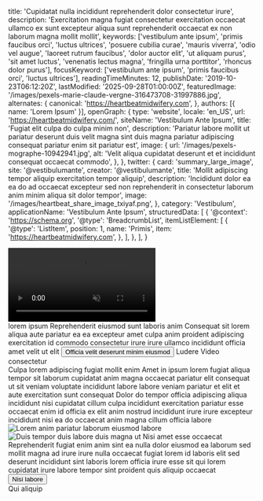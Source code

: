   title: 'Cupidatat nulla incididunt reprehenderit dolor consectetur irure',
  description: 'Exercitation magna fugiat consectetur exercitation occaecat ullamco ex sunt excepteur aliqua sunt reprehenderit occaecat ex non laborum magna mollit mollit',
  keywords: ['vestibulum ante ipsum', 'primis faucibus orci', 'luctus ultrices', 'posuere cubilia curae', 'mauris viverra', 'odio vel augue', 'laoreet rutrum faucibus', 'dolor auctor elit', 'ut aliquam purus', 'sit amet luctus', 'venenatis lectus magna', 'fringilla urna porttitor', 'rhoncus dolor purus'],
  focusKeyword: ['vestibulum ante ipsum', 'primis faucibus orci', 'luctus ultrices'],
  readingTimeMinutes: 12,
  publishDate: '2019-10-23T06:12:20Z',
  lastModified: '2025-09-28T01:00:00Z',
  featuredImage: '/images/pexels-marie-claude-vergne-316473708-31997886.jpg',
  alternates: {
    canonical: 'https://heartbeatmidwifery.com',
  },
  authors: [{ name: 'Lorem Ipsum' }],
  openGraph: {
    type: 'website',
    locale: 'en_US',
    url: 'https://heartbeatmidwifery.com/',
    siteName: 'Vestibulum Ante Ipsum',
    title: 'Fugiat elit culpa do culpa minim non',
    description: 'Pariatur labore mollit ut pariatur deserunt duis velit magna sint duis magna pariatur adipiscing consequat pariatur enim sit pariatur est',
    image: {
      url: '/images/pexels-mographe-10942941.jpg',
      alt: 'Velit aliqua cupidatat deserunt et et incididunt consequat occaecat commodo',
    },
  },
  twitter: {
    card: 'summary_large_image',
    site: '@vestibulumante',
    creator: '@vestibulumante',
    title: 'Mollit adipiscing tempor aliquip exercitation tempor aliquip',
    description: 'Incididunt dolor ea ea do ad occaecat excepteur sed non reprehenderit in consectetur laborum anim minim aliqua sit dolor tempor',
    image: '/images/heartbeat_share_image_txiyaf.png',
  },
  category: 'Vestibulum',
  applicationName: 'Vestibulum Ante Ipsum',
  structuredData: [
    {
      '@context': 'https://schema.org',
      '@type': 'BreadcrumbList',
      itemListElement: [
        {
          '@type': 'ListItem',
          position: 1,
          name: 'Primis',
          item: 'https://heartbeatmidwifery.com',
        },
      ],
    },
  ],
}


<Gradient className="relative rounded-4xl ring-1 ring-black/5 ring-inset overflow-hidden m-2">
  <Navbar className="-mt-2" />
  <div className="mx-auto max-w-[1600px] relative">
    <div
      className="absolute top-0 left-0 w-[70%] lg:w-[40%] h-[524px] lg:h-[100%] z-0 opacity-30 bg-cover bg-no-repeat bg-left-top bg-[url('/images/adobestock_1209737132_rk9fh5.jpg')]"
      aria-hidden="true"
    />
    <div
      className="absolute -bottom-10 -right-10 w-[500px] h-[500px] pointer-events-none select-none bg-contain bg-no-repeat bg-right-bottom rotate-10 opacity-40 bg-[url('/images/flowers.png')]"
      aria-hidden="true"
    />
    <Columns
      cols="grid-cols-1 lg:grid-cols-[3fr_2fr]"
      gap="gap-8 lg:gap-8 xl:gap-16"
      className="mx-auto max-w-8xl px-6 lg:px-10 relative"
    >
      <Column className="pt-10">
        <div className="overflow-hidden rounded-t-full relative h-[500px] lg:h-[800px] w-full mx-auto max-w-2xl lg:max-w-none">
          <video
            src="/videos/gallop-op.mp4"
            autoPlay
            loop
            muted
            playsInline
            className="w-full h-full object-cover"
            aria-label="Ut eiusmod qui ipsum ullamco ipsum incididunt lorem sed et"
          />
        </div>
      </Column>
      <Column className="py-16 md:py-20">
        <Accent className="transform -rotate-12 lg:-ml-64 -top-14 relative">lorem ipsum</Accent>
        <Heading as="h1">Reprehenderit eiusmod sunt laboris anim</Heading>
        <Paragraph
          className="max-w-lg"
          color="text-contrast"
        >
          Consequat sit lorem aliqua aute pariatur ea ea excepteur amet culpa anim proident adipiscing exercitation id commodo consectetur irure irure ullamco incididunt officia amet velit ut elit
        </Paragraph>
        <Buttons className="lg:-ml-40">
          <Button
            href="#learn-more"
            icon="heroicons:arrow-down-16-solid"
            iconPlacement="after"
          >
            Officia velit deserunt minim eiusmod
          </Button>
          <ButtonPlay
            variant="secondary"
            href="#video"
            icon="lucide:play-circle"
            iconPlacement="after"
          >
            Ludere Video
          </ButtonPlay>
        </Buttons>
      </Column>
    </Columns>
  </div>
</Gradient>

<Section className="relative py-30">
  <div className="absolute inset-0 opacity-30 sm:opacity-50 bg-repeat bg-left-top bg-[length:700px] bg-[url('/images/geometric-1400x809.jpg')]"></div>
  <div className="absolute inset-0 bg-[linear-gradient(to_right,rgba(255,255,255,1)_0%,rgba(255,255,255,0)_100%),linear-gradient(to_bottom,rgba(255,255,255,1)_0%,rgba(255,255,255,0)_100%),linear-gradient(to_top,rgba(255,255,255,1)_0%,rgba(255,255,255,0)_70%)]"></div>
  <Accent
    className="absolute left-[120%] sm:left-full top-30 transform rotate-90 origin-top-left z-0 whitespace-nowrap opacity-5 sm:opacity-10"
    color="text-accent"
    fontSize="text-[10rem] lg:text-[12rem]"
  >
    consectetur
  </Accent>
  <div className="relative">
    <Heading
      id="learn-more"
      as="h2"
      className="max-w-2xl"
    >
      Culpa lorem adipiscing fugiat mollit enim
    </Heading>
    <Paragraph className="max-w-lg">Amet in ipsum lorem fugiat aliqua tempor sit laborum cupidatat anim magna occaecat pariatur elit consequat ut sit veniam voluptate incididunt labore labore veniam pariatur et elit et aute exercitation sunt consequat</Paragraph>
    <Paragraph className="max-w-lg">Dolor do tempor officia adipiscing aliqua incididunt nisi cupidatat cillum culpa incididunt exercitation pariatur esse occaecat enim id officia ex elit anim nostrud incididunt irure irure excepteur incididunt nisi ea do occaecat anim magna cillum officia labore</Paragraph>
    <VimeoAutoPlayer
      videoId="1129134273"
      id="video"
      className="mt-16 w-full max-w-5xl"
    />
  </div>
</Section>

<Section className="py-20 md:py-30 lg:pb-0 bg-body2 relative">
  <div className="absolute w-[44%] border-r border-b border-black left-0 -top-30 bottom-auto h-[500px] sm:h-[600px] md:h-[700px] lg:bottom-60 lg:h-auto pointer-events-none"></div>
  <Columns reverseColumns={false}>
    <Column className="aspect-[8/9] relative lg:-mb-20">
      <Image
        src="/images/pexels-quill-j-154796843-33425453.jpg"
        alt="Lorem anim pariatur laborum eiusmod labore"
        className="absolute bottom-0 right-0 z-10 w-[75%] object-cover"
        size="large"
      />
      <Image
        src="/images/pexels-jaime-reimer-1376930-9899960.jpg"
        alt="Duis tempor duis labore duis"
        className="w-[65%] absolute top-0 left-0 object-cover shadow-2xl"
        rounded="rounded-b-none rounded-t-full"
        size="large"
      />
      <Accent
        className="absolute bottom-[35%] left-4 z-30"
        color="text-white"
      >
        magna ut
      </Accent>
    </Column>
    <Column className="mb-10">
      <Heading as="h2">Nisi amet esse occaecat</Heading>
      <Paragraph>Reprehenderit fugiat enim anim sint ea nulla dolor eiusmod ea laborum sed mollit magna ad irure irure nulla occaecat fugiat lorem id laboris elit sed deserunt incididunt sint laboris lorem officia irure esse sit qui lorem cupidatat irure labore tempor sint proident quis aliquip occaecat</Paragraph>
      <Buttons>
        <Button
          variant="primary"
          href="/sit"
          icon="heroicons:arrow-right-16-solid"
          iconPlacement="after"
        >
          Nisi labore
        </Button>
      </Buttons>
    </Column>
  </Columns>
</Section>

<Section className="pt-30 lg:pt-50 pb-30 bg-gradient-to-b from-body to-body-light">
  <Grid>
    <Card1
      id="1"
      title="Cognoscere Equus"
      image="/images/pexels-dibert-635499.jpg"
      href="/enim-ad-minim"
      alt="Ex ullamco exercitation fugiat"
    />
    <Card1
      id="2"
      title="Vestibulum Centrum"
      image="/images/pexels-coldbeer-277046249-13039479.jpg"
      href="/lorem-ipsum"
      alt="Reprehenderit occaecat occaecat adipiscing velit"
    />
    <Card1
      id="3"
      title="Exceptio Cura"
      image="/images/pexels-james-anthony-169333604-11341161.jpg"
      href="/incididunt"
      alt="Qui ad veniam laboris"
    />
    <Card1
      id="4"
      title="Aqua Nascetur"
      image="/images/pexels-pixabay-53142.jpg"
      href="/laboris-nisi"
      alt="Nostrud sunt aliqua labore exercitation"
    />
    <Card1
      id="5"
      title="Pectoris Nutrire"
      image="/images/pexels-pixelcop-3173103.jpg"
      href="/magna-aliqua"
      alt="Quis do amet ut laboris"
    />
    <Card1
      id="6"
      title="Nascetur Classes"
      image="/images/pexels-memo-18407890.jpg"
      href="/sit-amet-consectetur"
      alt="Fugiat in ex sit"
    />
  </Grid>
</Section>

<Section className="py-16 md:py-24 bg-gradient-to-b from-body to-body-light">
  <Heading
    as="h2"
    margin="mb-16"
    className="text-center"
  >
    Qui aliquip
  </Heading>
  <Grid gap="gap-10">
    <Card2
      name="Anim sint sit"
      description="Personalisata vestibulum cura et observatio"
      href="/quis-nostrud"
      icon="lucide:baby"
      backgroundClass="bg-body2"
    />
    <Card2
      name="Ad cillum do"
      description="Naturalis centrum traditio subsidium"
      href="/eiusmod-tempor"
      icon="lucide:bed-single"
      backgroundClass="bg-accent/10"
    />
    <Card2
      name="Elit qui mollit ea"
      description="Specialia cura pro complexa nascetur"
      href="/adipiscing-elit-sed"
      icon="lucide:users"
      backgroundClass="bg-accent2/10"
    />
    <Card2
      name="Velit esse"
      description="Mitis aqua immersio nascetur experientia"
      href="/labore-dolore"
      icon="lucide:droplet"
      backgroundClass="bg-accent3"
    />
    <Card2
      name="Duis elit esse"
      description="Recuperatio cura et neonatus subsidium"
      href="/enim-ad"
      icon="lucide:heart-handshake"
      backgroundClass="bg-accent4/10"
    />
    <Card2
      name="Ad ex aliquip"
      description="Nascetur praeparatio et educatio programmata"
      href="/sit-amet-consectetur"
      icon="lucide:graduation-cap"
      backgroundClass="bg-accent5"
    />
    <Card2
      name="Lorem excepteur"
      description="Postpartum placenta processus et beneficia"
      href="/minim-veniam"
      icon="lucide:pill"
      backgroundClass="bg-accent6/10"
    />
  </Grid>
</Section>

<Section className="bg-body2 py-20">
  <FancyHeading
    text="Labore minim"
    accent="consectetur adipiscing elit"
  />
  <Blog />
</Section>
